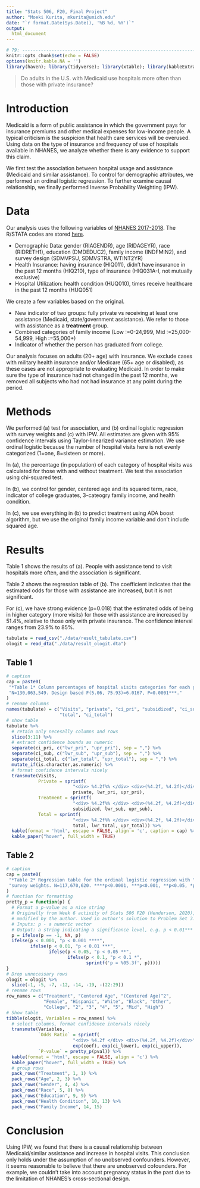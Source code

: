 ```yaml
---
title: "Stats 506, F20, Final Project"
author: "Moeki Kurita, mkurita@umich.edu"
date: "`r format.Date(Sys.Date(), '%B %d, %Y')`"
output:
  html_document
---
```


```r
# 79: -------------------------------------------------------------------------
knitr::opts_chunk$set(echo = FALSE)
options(knitr.kable.NA = '')
library(haven); library(tidyverse); library(xtable); library(kableExtra)
```

> Do adults in the U.S. with Medicaid use hospitals more often than those with private insurance?

# Introduction

Medicaid is a form of public assistance in which the government pays for insurance premiums and other medical expenses for low-income people. A typical criticism is the suspicion that health care services will be overused. Using data on the type of insurance and frequency of use of hospitals available in NHANES, we analyze whether there is any evidence to support this claim.

We first test the association between hospital usage and assistance (Medicaid and similar assistance). To control for demographic attributes, we performed an ordinal logistic regression. To further examine causal relationship, we finally performed Inverse Probability Weighting (IPW).

# Data

Our analysis uses the following variables of [NHANES 2017-2018](https://wwwn.cdc.gov/nchs/nhanes/continuousnhanes/default.aspx?BeginYear=2017). The R/STATA codes are stored [here](https://github.com/mk-repos/Stats506_public/tree/master/final_project).

-	Demographic Data: gender (RIAGENDR), age (RIDAGEYR), race (RIDRETH1), education (DMDEDUC2), family income (INDFMIN2), and survey design (SDMVPSU, SDMVSTRA, WTINT2YR)
- Health Insurance: having insurance (HIQ011), didn’t have insurance in the past 12 months (HIQ210), type of insurance (HIQ031A-I, not mutually exclusive)
-	Hospital Utilization: health condition (HUQ010), times receive healthcare in the past 12 months (HUQ051)

We create a few variables based on the original.

-	New indicator of two groups: fully private vs receiving at least one assistance (Medicaid, state/government assistance). We refer to those with assistance as a **treatment** group.
-	Combined categories of family income (Low :=0-24,999, Mid :=25,000-54,999, High :=55,000+)
-	Indicator of whether the person has graduated from college.

Our analysis focuses on adults (20+ age) with insurance. We exclude cases with military health insurance and/or Medicare (65+ age or disabled), as these cases are not appropriate to evaluating Medicaid. In order to make sure the type of insurance had not changed in the past 12 months, we removed all subjects who had not had insurance at any point during the period.

# Methods

We performed (a) test for association, and (b) ordinal logistic regression with survey weights and (c) with IPW. All estimates are given with 95% confidence intervals using Taylor-linearized variance estimation. We use ordinal logistic because the number of hospital visits here is not evenly categorized (1=one, 8=sixteen or more).

In (a), the percentage (in population) of each category of hospital visits was calculated for those with and without treatment. We test the association using chi-squared test.

In (b), we control for gender, centered age and its squared term, race, indicator of college graduates, 3-cateogry family income, and health condition.

In (c), we use everything in (b) to predict treatment using ADA boost algorithm, but we use the original family income variable and don’t include squared age.

# Results {.tabset .tabset-pills .tabset-fade}

Table 1 shows the results of (a). People with assistance tend to visit hospitals more often, and the association is significant.

Table 2 shows the regression table of (b). The coefficient indicates that the estimated odds for those with assistance are increased, but it is not significant.

For (c), we have strong evidence (p=0.018) that the estimated odds of being in higher category (more visits) for those with assistance are increased by 51.4%, relative to those only with private insurance. The confidence interval ranges from 23.9% to 85%.

```r
tabulate = read_csv("./data/result_tabulate.csv")
ologit = read_dta("./data/result_ologit.dta")
```

## Table 1 

```r
# caption
cap = paste0(
 "*Table 1* Column percentages of hospital visits categories for each group. ",
 "N=130,063,549. Design based F(5.06, 75.93)=6.0167, P=0.0001***."
)
# rename columns
names(tabulate) = c("Visits", "private", "ci_pri", "subsidized", "ci_sub",
                    "total", "ci_total")
# show table
tabulate %>% 
  # retain only necesally columns and rows
  slice(3:11) %>% 
  # extract confidence bounds as numeric
  separate(ci_pri, c("lwr_pri", "upr_pri"), sep = ",") %>%
  separate(ci_sub, c("lwr_sub", "upr_sub"), sep = ",") %>%
  separate(ci_total, c("lwr_total", "upr_total"), sep = ",") %>% 
  mutate_if(is.character,as.numeric) %>% 
  # format confidence intervals nicely
  transmute(Visits,
            Private = sprintf(
                         "<div> %4.2f%% </div> <div>(%4.2f, %4.2f)</div>",
                         private, lwr_pri, upr_pri),
            Treatment = sprintf(
                         "<div> %4.2f%% </div> <div>(%4.2f, %4.2f)</div>",
                         subsidized, lwr_sub, upr_sub),
            Total = sprintf(
                         "<div> %4.2f%% </div> <div>(%4.2f, %4.2f)</div>",
                         total, lwr_total, upr_total)) %>% 
  kable(format = 'html', escape = FALSE, align = 'c', caption = cap) %>%
  kable_paper("hover", full_width = TRUE)
```

## Table 2

```r
# caption
cap = paste0(
 "*Table 2* Regression table for the ordinal logistic regression with ",
 "survey weights. N=117,670,620. ****p<0.0001, ***p<0.001, **p<0.05, *p<0.1"
)
# function for formatting
pretty_p = function(p) {
  # Format a p-value as a nice string
  # Originally from Week 6 activity of Stats 506 F20 (Henderson, 2020), but
  # modified by the author. Used in author's solution to Problem Set 3.
  # Inputs: p - a numeric vector
  # Output: a string indicating a significance level, e.g. p < 0.01***
  p = ifelse(p == -1, NA, p)
  ifelse(p < 0.001, "p < 0.001 ****",
         ifelse(p < 0.01, "p < 0.01 ***",
                ifelse(p < 0.05, "p < 0.05 **",
                       ifelse(p < 0.1, "p < 0.1 *", 
                              sprintf('p = %05.3f', p)))))
}
# Drop unnecessary rows
ologit = ologit %>% 
  slice(-1, -5, -7, -12, -14, -19, -(22:29))
# rename rows
row_names = c("Treatment", "Centered Age", "(Centered Age)^2",
              "Female", "Hispanic", "White", "Black", "Other",
              "College", "2", "3", "4", "5", "Mid", "High")
# Show table
tibble(ologit, Variables = row_names) %>% 
  # select columns, format confidence intervals nicely
  transmute(Variables,
            `Odds Ratio` = sprintf(
                         "<div> %4.2f </div> <div>(%4.2f, %4.2f)</div>",
                         exp(coef), exp(ci_lower), exp(ci_upper)),
            `P-value` = pretty_p(pval)) %>% 
  kable(format = 'html', escape = FALSE, align = 'c') %>%
  kable_paper("hover", full_width = TRUE) %>% 
  # group rows
  pack_rows("Treatment", 1, 1) %>%
  pack_rows("Age", 2, 3) %>% 
  pack_rows("Gender", 4, 4) %>% 
  pack_rows("Race", 5, 8) %>% 
  pack_rows("Education", 9, 9) %>% 
  pack_rows("Health Condition", 10, 13) %>% 
  pack_rows("Family Income", 14, 15)
```

# {-}

# Conclusion

Using IPW, we found that there is a causal relationship between Medicaid/similar assistance and increase in hospital visits. This conclusion only holds under the assumption of no unobserved confounders. However, it seems reasonable to believe that there are unobserved cofounders. For example, we couldn’t take into account pregnancy status in the past due to the limitation of NHANES’s cross-sectional design.
